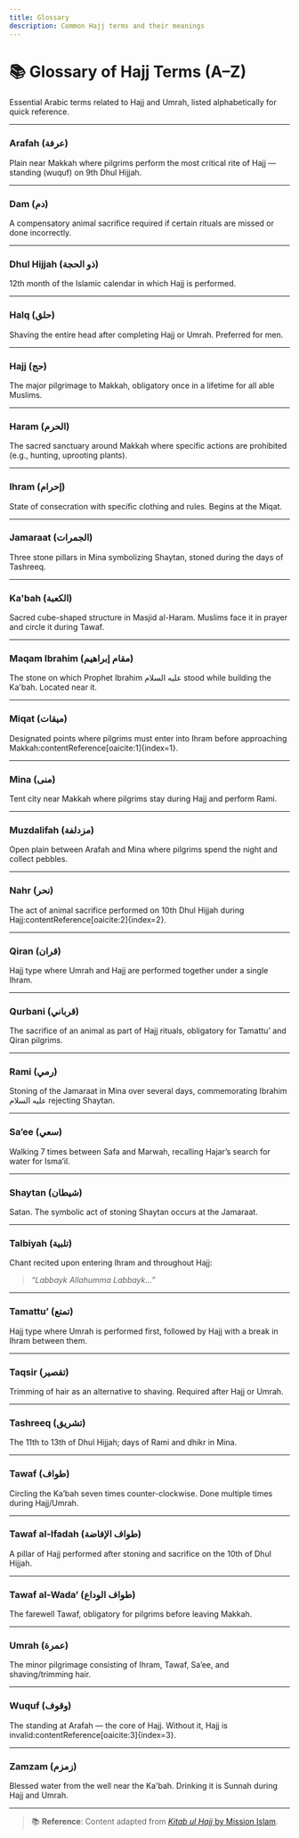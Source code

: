```yaml
---
title: Glossary
description: Common Hajj terms and their meanings
---
```


# 📚 Glossary of Hajj Terms (A–Z)

Essential Arabic terms related to Hajj and Umrah, listed alphabetically for quick reference.

---

### **Arafah (عرفة)**
Plain near Makkah where pilgrims perform the most critical rite of Hajj — standing (wuquf) on 9th Dhul Hijjah.

---

### **Dam (دم)**
A compensatory animal sacrifice required if certain rituals are missed or done incorrectly.

---

### **Dhul Hijjah (ذو الحجة)**
12th month of the Islamic calendar in which Hajj is performed.

---

### **Halq (حلق)**
Shaving the entire head after completing Hajj or Umrah. Preferred for men.

---

### **Hajj (حج)**
The major pilgrimage to Makkah, obligatory once in a lifetime for all able Muslims.

---

### **Haram (الحرم)**
The sacred sanctuary around Makkah where specific actions are prohibited (e.g., hunting, uprooting plants).

---

### **Ihram (إحرام)**
State of consecration with specific clothing and rules. Begins at the Miqat.

---

### **Jamaraat (الجمرات)**
Three stone pillars in Mina symbolizing Shaytan, stoned during the days of Tashreeq.

---

### **Ka'bah (الكعبة)**
Sacred cube-shaped structure in Masjid al-Haram. Muslims face it in prayer and circle it during Tawaf.

---

### **Maqam Ibrahim (مقام إبراهيم)**
The stone on which Prophet Ibrahim عليه السلام stood while building the Ka'bah. Located near it.

---

### **Miqat (ميقات)**
Designated points where pilgrims must enter into Ihram before approaching Makkah:contentReference[oaicite:1]{index=1}.

---

### **Mina (منى)**
Tent city near Makkah where pilgrims stay during Hajj and perform Rami.

---

### **Muzdalifah (مزدلفة)**
Open plain between Arafah and Mina where pilgrims spend the night and collect pebbles.

---

### **Nahr (نحر)**
The act of animal sacrifice performed on 10th Dhul Hijjah during Hajj:contentReference[oaicite:2]{index=2}.

---

### **Qiran (قران)**
Hajj type where Umrah and Hajj are performed together under a single Ihram.

---

### **Qurbani (قرباني)**
The sacrifice of an animal as part of Hajj rituals, obligatory for Tamattu’ and Qiran pilgrims.

---

### **Rami (رمي)**
Stoning of the Jamaraat in Mina over several days, commemorating Ibrahim عليه السلام rejecting Shaytan.

---

### **Sa’ee (سعي)**
Walking 7 times between Safa and Marwah, recalling Hajar’s search for water for Isma’il.

---

### **Shaytan (شيطان)**
Satan. The symbolic act of stoning Shaytan occurs at the Jamaraat.

---

### **Talbiyah (تلبية)**
Chant recited upon entering Ihram and throughout Hajj:
> *“Labbayk Allahumma Labbayk…”*

---

### **Tamattu’ (تمتع)**
Hajj type where Umrah is performed first, followed by Hajj with a break in Ihram between them.

---

### **Taqsir (تقصير)**
Trimming of hair as an alternative to shaving. Required after Hajj or Umrah.

---

### **Tashreeq (تشريق)**
The 11th to 13th of Dhul Hijjah; days of Rami and dhikr in Mina.

---

### **Tawaf (طواف)**
Circling the Ka’bah seven times counter-clockwise. Done multiple times during Hajj/Umrah.

---

### **Tawaf al-Ifadah (طواف الإفاضة)**
A pillar of Hajj performed after stoning and sacrifice on the 10th of Dhul Hijjah.

---

### **Tawaf al-Wada’ (طواف الوداع)**
The farewell Tawaf, obligatory for pilgrims before leaving Makkah.

---

### **Umrah (عمرة)**
The minor pilgrimage consisting of Ihram, Tawaf, Sa’ee, and shaving/trimming hair.

---

### **Wuquf (وقوف)**
The standing at Arafah — the core of Hajj. Without it, Hajj is invalid:contentReference[oaicite:3]{index=3}.

---

### **Zamzam (زمزم)**
Blessed water from the well near the Ka'bah. Drinking it is Sunnah during Hajj and Umrah.

---

> 📚 **Reference**: Content adapted from [_Kitab ul Hajj_ by Mission Islam](https://www.missionislam.com/knowledge/books/HajjBook.pdf).
